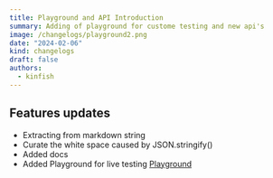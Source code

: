 ```yaml
---
title: Playground and API Introduction
summary: Adding of playground for custome testing and new api's
image: /changelogs/playground2.png
date: "2024-02-06"
kind: changelogs
draft: false
authors:
  - kinfish
---
```



## Features updates
- Extracting from markdown string
- Curate the white space caused by JSON.stringify()
- Added docs
- Added Playground for live testing [Playground](/playground)